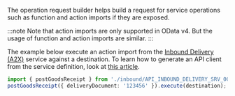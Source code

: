 The operation request builder helps build a request for service operations such as function and action imports if they are exposed.

:::note
Note that action imports are only supported in OData v4.
But the usage of function and action imports are similar.
:::

The example below execute an action import from the [Inbound Delivery (A2X)](https://api.sap.com/api/API_INBOUND_DELIVERY_SRV_0002/overview) service against a destination.
To learn how to generate an API client from the service definition, look at [this article](../../generate-odata-client.mdx).

```ts
import { postGoodsReceipt } from './inbound/API_INBOUND_DELIVERY_SRV_0002';
postGoodsReceipt({ deliveryDocument: '123456' }).execute(destination);
```
